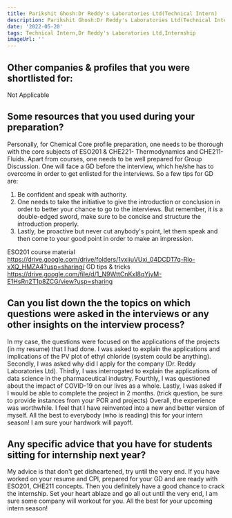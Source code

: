 ```yaml
---
title: Parikshit Ghosh:Dr Reddy's Laboratories Ltd(Technical Intern)
description: Parikshit Ghosh:Dr Reddy's Laboratories Ltd(Technical Intern)
date: '2022-05-20'
tags: Technical Intern,Dr Reddy's Laboratories Ltd,Internship
imageUrl: ''
---
```


## Other companies & profiles that you were shortlisted for:
Not Applicable

## Some resources that you used during your preparation?
Personally, for Chemical Core profile preparation, one needs to be thorough with the core subjects of ESO201 & CHE221- Thermodynamics and CHE211- Fluids.
Apart from courses, one needs to be well prepared for Group Discussion. One will face a GD before the interview, which he/she has to overcome in order to get enlisted for the interviews.
So a few tips for GD are:
1) Be confident and speak with authority.
2) One needs to take the initiative to give the introduction or conclusion in order to better your chance to go to the interviews. But remember, it is a double-edged sword, make sure to be concise and structure the introduction properly.
3) Lastly, be proactive but never cut anybody's point, let them speak and then come to your good point in order to make an impression.

ESO201 course material
https://drive.google.com/drive/folders/1vxiiuVUxi_04DCDT7q-Rlo-xXQ_HMZA4?usp=sharing/
GD tips & tricks
https://drive.google.com/file/d/1_N9WttCnKxI8qYjyM-E1HsRn2T1p8ZCG/view?usp=sharing

## Can you list down the the topics on which questions were asked in the interviews or any other insights on the interview process?
In my case, the questions were focused on the applications of the projects (in my resume) that I had done. I was asked to explain the applications and implications of the PV plot of ethyl chloride (system could be anything).
Secondly, I was asked why did I apply for the company (Dr. Reddy Laboratories Ltd).
Thirdly, I was interrogated to explain the applications of data science in the pharmaceutical industry.
Fourthly, I was questioned about the impact of COVID-19 on our lives as a whole.
Lastly, I was asked if I would be able to complete the project in 2 months. (trick question, be sure to provide instances from your POR and projects)
Overall, the experience was worthwhile. I feel that I have reinvented into a new and better version of myself.
All the best to everybody (who is reading) this for your intern season! I am sure your hardwork will payoff.
## Any specific advice that you have for students sitting for internship next year?
My advice is that don't get disheartened, try until the very end. If you have worked on your resume and CPI, prepared for your GD and are ready with ESO201, CHE211 concepts. Then you definitely have a good chance to crack the internship. Set your heart ablaze and go all out until the very end, I am sure some company will workout for you.
All the best for your upcoming intern season!

